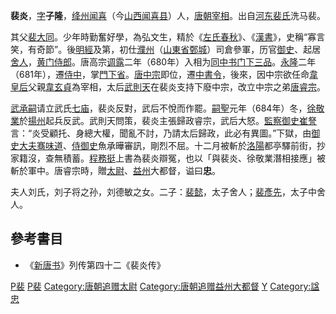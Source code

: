 '''裴炎'''{{BD|？||684年|catIdx=C崔}}，[[表字|字]]'''子隆'''，[[绛州|绛州]][[闻喜|闻喜]]（今[[山西|山西]][[闻喜县|闻喜县]]）人，[[唐朝|唐朝]][[宰相|宰相]]。出自[[河东裴氏|河东裴氏]]洗马裴。

其父[[裴大同|裴大同]]。少年時勤奮好學，為弘文生，精於《[[左氏春秋|左氏春秋]]》、《[[漢書|漢書]]》，史稱“寡言笑，有奇節”。後[[明經|明經]]及第，初仕[[濮州|濮州]]（[[山東省|山東省]][[鄄城|鄄城]]）司倉參軍，历官[[御史|御史]]、起居[[舍人|舍人]]，[[黄门侍郎|黄门侍郎]]。唐高宗[[调露|调露]]二年（680年）入相为[[同中书门下三品|同中书门下三品]]。[[永隆_(唐朝)|永隆]]二年（681年），遷[[侍中|侍中]]，掌[[門下省|門下省]]。[[唐中宗|唐中宗]]即位，遷[[中書令|中書令]]，後來，因中宗欲任命[[韋皇后_(唐中宗)|韋皇后]]父親[[韋玄貞|韋玄貞]]為宰相，太后[[武則天|武則天]]在裴炎支持下廢中宗，改立中宗之弟[[唐睿宗|唐睿宗]]。

[[武承嗣|武承嗣]]请立武氏[[七庙|七庙]]，裴炎反對，武后不悅而作罷。[[嗣聖|嗣聖]]元年（684年）冬，[[徐敬業|徐敬業]]於[[揚州|揚州]]起兵反武。武則天問策，裴炎主張歸政睿宗，武后大怒。[[監察御史|監察御史]][[崔詧|崔詧]]言：“炎受顧托、身總大權，聞亂不討，乃請太后歸政，此必有異圖。”下獄，由[[御史大夫|御史大夫]][[骞味道|骞味道]]、[[侍御史|侍御史]]魚承曄審訊，剛烈不屈。十二月被斬於[[洛陽|洛陽]]都亭驛前街，抄家籍沒，查無積蓄。[[程務挺|程務挺]]上書為裴炎辯冤，也以「與裴炎、徐敬業潛相接應」被斬於軍中。唐睿宗時，贈[[太尉|太尉]]、[[益州|益州]]大都督，谥曰'''忠'''。

夫人刘氏，刘子将之孙，刘德敏之女。二子：[[裴懿|裴懿]]，太子舍人；[[裴彥先|裴彥先]]，太子中舍人。

==參考書目==
* 《[[新唐书|新唐书]]》列传第四十二《裴炎传》

[[Category:唐朝宰相|P裴]]
[[Category:唐朝明經|P裴]]
[[Category:唐朝追赠太尉|Category:唐朝追赠太尉]]
[[Category:唐朝追赠益州大都督|Category:唐朝追赠益州大都督]]
[[Category:河东裴氏|Y]]
[[Category:諡忠|Category:諡忠]]
